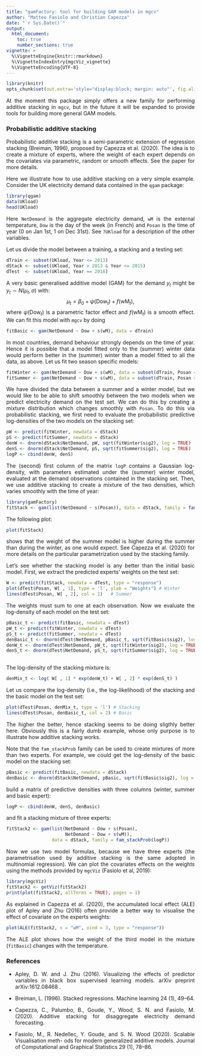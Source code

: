 ```yaml
---
title: "gamFactory: tool for building GAM models in mgcv"
author: "Matteo Fasiolo and Christian Capezza"
date: "`r Sys.Date()`"
output: 
  html_document:
    toc: true
    number_sections: true
vignette: >
  %\VignetteEngine{knitr::rmarkdown}
  %\VignetteIndexEntry{mgcViz_vignette}
  %\VignetteEncoding{UTF-8}
---
```


<style>
body {
text-align: justify}
</style>

```r
library(knitr)
opts_chunk$set(out.extra='style="display:block; margin: auto"', fig.align="center", tidy=FALSE)
```

At the moment this package simply offers a new family for performing additive stacking in `mgcv`,
but in the future it will be expanded to provide tools for building more general GAM models.

### Probabilistic additive stacking

Probabilistic additive stacking is a semi-parametric extension of regression stacking (Breiman, 1996), proposed by Capezza et al. (2020). The idea is to create a mixture of experts, where the weight of each expert depends on the covariates via parametric, random or smooth effects. See the paper for more details.

Here we illustrate how to use additive stacking on a very simple example. Consider the UK electricity demand data contained in the `qgam` package:
```r
library(qgam)
data(UKload)
head(UKload)
```
Here `NetDemand` is the aggregate electricity demand, `wM` is the external temperature, `Dow` is the day of the week (in French) and `Posan` is the time of year (0 on Jan 1st, 1 on Dec 31st). See `?UKload` for a description of the other variables. 

Let us divide the model between a training, a stacking and a testing set:
```r
dTrain <- subset(UKload, Year <= 2013)
dStack <- subset(UKload, Year > 2013 & Year <= 2015)
dTest  <- subset(UKload, Year == 2016)
```
A very basic generalised additive model (GAM) for the demand $y_t$ might be $y_t \sim N(\mu_t,\sigma)$ with:
$$
\mu_t = \beta_0 + \psi(\text{Dow}_t) + f(\text{wM}_t),
$$
where $\psi(\text{Dow}_t)$ is a parametric factor effect and $f(\text{wM}_t)$ is a smooth effect. We can fit this model with `mgcv` by doing
```r
fitBasic <- gam(NetDemand ~ Dow + s(wM), data = dTrain)
```

In most countries, demand behaviour strongly depends on the time of year. Hence it is possible that a model fitted only to the (summer) winter data would perform better in the (summer) winter than a model fitted to all the data, as above. Let us fit two season specific models:
```r
fitWinter <- gam(NetDemand ~ Dow + s(wM), data = subset(dTrain, Posan < 0.25 | Posan > 0.75))
fitSummer <- gam(NetDemand ~ Dow + s(wM), data = subset(dTrain, Posan >= 0.25 & Posan <= 0.75))
```
We have divided the data between a summer and a winter model, but we would like to be able to shift smoothly between the two models when we predict electricity demand on the test set. We can do this by creating a mixture distribution which changes smoothly with `Posan`. To do this via probabilistic stacking, we first need to evaluate the probabilistic predictive log-densities of the two models on the stacking set:
```r
pW <- predict(fitWinter, newdata = dStack)
pS <- predict(fitSummer, newdata = dStack)
denW <- dnorm(dStack$NetDemand, pW, sqrt(fitWinter$sig2), log = TRUE)
denS <- dnorm(dStack$NetDemand, pS, sqrt(fitSummer$sig2), log = TRUE)
logP <- cbind(denW, denS)
```
The (second) first column of the matrix `logP` contains a Gaussian log-density, with parameters estimated under the (summer) winter model, evaluated at the demand observations contained in the stacking set. Then, we use additive stacking to create a mixture of the two densities, which varies smoothly with the time of year:
```r
library(gamFactory)
fitStack <- gam(list(NetDemand ~ s(Posan)), data = dStack, family = fam_stackProb(logP))
```

The following plot:
```r
plot(fitStack)
```
shows that the weight of the summer model is higher during the summer than during the winter, as one would expect. See Capezza et al. (2020) for more details on the particular parametrization used by the stacking family. 

Let's see whether the stacking model is any better than the initial basic model. First, we extract the predicted experts' weights on the test set:
```r
W <- predict(fitStack, newdata = dTest, type = "response")
plot(dTest$Posan, W[ , 1], type = 'l', ylab = "Weights") # Winter
lines(dTest$Posan, W[ , 2], col = 2)   # Summer
```
The weights must sum to one at each observation. Now we evaluate the log-density of each model on the test set:
```r
pBasic_t <- predict(fitBasic, newdata = dTest)
pW_t <- predict(fitWinter, newdata = dTest)
pS_t <- predict(fitSummer, newdata = dTest)
denBasic_t <- dnorm(dTest$NetDemand, pBasic_t, sqrt(fitBasic$sig2), log = TRUE)
denW_t <- dnorm(dTest$NetDemand, pW_t, sqrt(fitWinter$sig2), log = TRUE)
denS_t <- dnorm(dTest$NetDemand, pS_t, sqrt(fitSummer$sig2), log = TRUE)
  
```
The log-density of the stacking mixture is:
```r
denMix_t <- log( W[ , 1] * exp(denW_t) + W[ , 2] * exp(denS_t) )
```
Let us compare the log-density (i.e., the log-likelihood) of the stacking and the basic model on the test set: 
```r
plot(dTest$Posan, denMix_t, type = 'l') # Stacking
lines(dTest$Posan, denBasic_t, col = 2) # Basic
```
The higher the better, hence stacking seems to be doing sligthly better here. Obviously this is a fairly dumb example, whose only purpose is to illustrate how additive stacking works. 

Note that the `fam_stackProb` family can be used to create mixtures of more than two experts. For example, we could get the log-density of the basic model on the stacking set:
```r
pBasic <- predict(fitBasic, newdata = dStack)
denBasic <- dnorm(dStack$NetDemand, pBasic, sqrt(fitBasic$sig2), log = TRUE)
```
build a matrix of predictive densities with three columns (winter, summer and basic expert):
```r
logP <- cbind(denW, denS, denBasic)
```
and fit a stacking mixture of three experts:
```r
fitStack2 <- gam(list(NetDemand ~ Dow + s(Posan),
                      NetDemand ~ Dow + s(wM)), 
                 data = dStack, family = fam_stackProb(logP))
```
Now we use two model formulas, because we have three experts (the parametrisation used by additive stacking is the same adopted in multinomial regression). We can plot the covariates effects on the weights using the methods provided by `mgcViz` (Fasiolo et al, 2019):
```r
library(mgcViz)
fitStack2 <- getViz(fitStack2)
print(plot(fitStack2, allTerms = TRUE), pages = 1)
```
As explained in Capezza et al. (2020), the accumulated local effect (ALE) plot of Apley and Zhu (2016) often provide a better way to visualise the effect of covariate on the experts weights:
```r
plot(ALE(fitStack2, x = "wM", oind = 3, type = "response"))
```
The ALE plot shows how the weight of the third model in the mixture (`fitBasic`) changes with the temperature.


### References

   - Apley, D. W. and J. Zhu (2016). Visualizing the effects of predictor variables in black box
supervised learning models. arXiv preprint arXiv:1612.08468 .

   - Breiman, L. (1996). Stacked regressions. Machine learning 24 (1), 49–64.

   - Capezza, C., Palumbo, B., Goude, Y., Wood, S. N. and Fasiolo, M. (2020). Additive stacking for disaggregate electricity demand forecasting.
   
   - Fasiolo, M., R. Nedellec, Y. Goude, and S. N. Wood (2020). Scalable Visualisation meth-
ods for modern generalized additive models. Journal of Computational and Graphical
Statistics 29 (1), 78–86.




